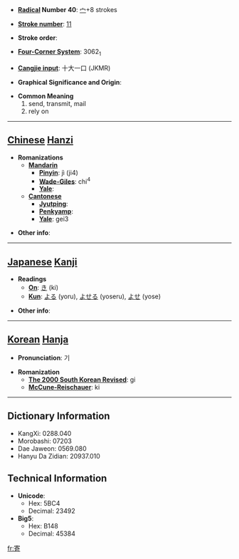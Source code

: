 * '''[[Wiktionary:Chinese radical index| Radical]] Number 40''': [[Wiktionary:Chinese radical index 宀|宀]]+8 strokes

* '''[[Wiktionary:Chinese total strokes index|Stroke number]]''': [[Wiktionary:Chinese total strokes index 11|11]]

* '''Stroke order''': 

* '''[[Wiktionary:Chinese four corner index|Four-Corner System]]''': 3062<sub>1</sub>

* '''[[Wiktionary:Chinese Cangjie index|Cangjie input]]''': 十大一口 (JKMR)

* '''Graphical Significance and Origin''': 

* '''Common Meaning'''
*#send, transmit, mail
*# rely on


----

== [[Chinese]] [[Hanzi]] ==

* '''Romanizations'''
** '''[[Mandarin]]'''
*** '''[[Pinyin]]''': jì (ji4)
*** '''[[Wade-Giles]]''': chi<sup>4</sup>
*** '''[[Yale]]''': 
** '''[[Cantonese]]'''
*** '''[[Jyutping]]''':
*** '''[[Penkyamp]]''': 
*** '''[[Yale]]''': gei3

* '''Other info''': 

----

== [[Japanese]] [[Kanji]] ==

* '''Readings'''
** '''[[On]]''': [[き]] (ki)
** '''[[Kun]]''': [[よる]] (yoru), [[よせる]] (yoseru), [[よせ]] (yose)

* '''Other info''':  

----

== [[Korean]] [[Hanja]] ==

* '''Pronunciation''': 기

* '''Romanization'''
** '''[[The 2000 South Korean Revised Romanization|The 2000 South Korean Revised]]''': gi
** '''[[McCune-Reischauer]]''': ki

----

== Dictionary Information ==

* KangXi: 0288.040
* Morobashi: 07203
* Dae Jaweon: 0569.080
* Hanyu Da Zidian: 20937.010

== Technical Information ==

* '''Unicode''':
** Hex: 5BC4
** Decimal: 23492
* '''Big5''':
** Hex: B148
** Decimal: 45384

[[fr:寄]]